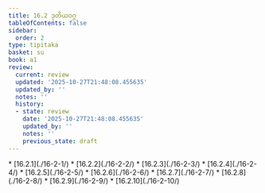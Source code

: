 ```yaml
---
title: 16.2 ဒုတိယဝဂ္ဂ
tableOfContents: false
sidebar:
  order: 2
type: tipitaka
basket: su
book: a1
review:
  current: review
  updated: '2025-10-27T21:48:08.455635'
  updated_by: ''
  notes: ''
  history:
  - state: review
    date: '2025-10-27T21:48:08.455635'
    updated_by: ''
    notes: ''
    previous_state: draft
---
```



<ReviewStatus review={frontmatter.review} showDetails={true} />

<HypothesisAnnotation frontmatter={frontmatter} />

<DynamicBreadcrumb />



<TableOfContents book="a1" section="16.2">
* [16.2.1](./16-2-1/)
* [16.2.2](./16-2-2/)
* [16.2.3](./16-2-3/)
* [16.2.4](./16-2-4/)
* [16.2.5](./16-2-5/)
* [16.2.6](./16-2-6/)
* [16.2.7](./16-2-7/)
* [16.2.8](./16-2-8/)
* [16.2.9](./16-2-9/)
* [16.2.10](./16-2-10/)
</TableOfContents>